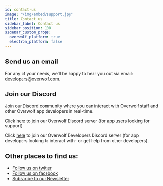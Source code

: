 ```yaml
---
id: contact-us
image: "/img/embed/support.jpg"
title: Contact us
sidebar_label: Contact us
sidebar_position: 100
sidebar_custom_props:
  overwolf_platform: true
  electron_platform: false
---
```


## Send us an email

For any of your needs, we’ll be happy to hear you out via email: [developers@overwolf.com](mailto:developers@overwolf.com).

## Join our Discord
Join our Discord community where you can interact with Overwolf staff and other Overwolf app developers in real-time.

Click [here](https://discord.gg/overwolf) to join our Overwolf Discord server (for app users looking for support).

Click [here](https://discord.gg/overwolf-developers) to join our Overwolf Developers Discord server (for app developers looking to interact with- or get help from other developers).

## Other places to find us:
- [Follow us on twitter](https://twitter.com/OverwolfDevs)
- [Follow us on facebook](https://www.facebook.com/OverwolfDevs)
- [Subscribe to our Newsletter](http://eepurl.com/dxC30D)
